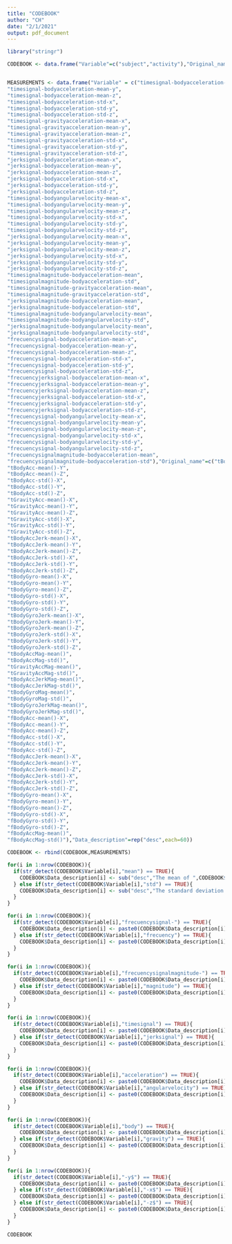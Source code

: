 ```yaml
---
title: "CODEBOOK"
author: "CH"
date: "2/1/2021"
output: pdf_document
---
```



```r
library("stringr")

CODEBOOK <- data.frame("Variable"=c("subject","activity"),"Original_name"=c("X1 in train data set and X2 in test data set", "X5"), "Data_description"=c("Subject who performed the activity","The activity performed by the subject when measurement was taken"))


MEASUREMENTS <- data.frame("Variable" = c("timesignal-bodyacceleration-mean-x",
"timesignal-bodyacceleration-mean-y",
"timesignal-bodyacceleration-mean-z",
"timesignal-bodyacceleration-std-x",
"timesignal-bodyacceleration-std-y",
"timesignal-bodyacceleration-std-z",
"timesignal-gravityacceleration-mean-x",
"timesignal-gravityacceleration-mean-y",
"timesignal-gravityacceleration-mean-z",
"timesignal-gravityacceleration-std-x",
"timesignal-gravityacceleration-std-y",
"timesignal-gravityacceleration-std-z",
"jerksignal-bodyacceleration-mean-x",
"jerksignal-bodyacceleration-mean-y",
"jerksignal-bodyacceleration-mean-z",
"jerksignal-bodyacceleration-std-x",
"jerksignal-bodyacceleration-std-y",
"jerksignal-bodyacceleration-std-z",
"timesignal-bodyangularvelocity-mean-x",
"timesignal-bodyangularvelocity-mean-y",
"timesignal-bodyangularvelocity-mean-z",
"timesignal-bodyangularvelocity-std-x",
"timesignal-bodyangularvelocity-std-y",
"timesignal-bodyangularvelocity-std-z",
"jerksignal-bodyangularvelocity-mean-x",
"jerksignal-bodyangularvelocity-mean-y",
"jerksignal-bodyangularvelocity-mean-z",
"jerksignal-bodyangularvelocity-std-x",
"jerksignal-bodyangularvelocity-std-y",
"jerksignal-bodyangularvelocity-std-z",
"timesignalmagnitude-bodyacceleration-mean",
"timesignalmagnitude-bodyacceleration-std",
"timesignalmagnitude-gravityacceleration-mean",
"timesignalmagnitude-gravityacceleration-std",
"jerksignalmagnitude-bodyacceleration-mean",
"jerksignalmagnitude-bodyacceleration-std",
"timesignalmagnitude-bodyangularvelocity-mean",
"timesignalmagnitude-bodyangularvelocity-std",
"jerksignalmagnitude-bodyangularvelocity-mean",
"jerksignalmagnitude-bodyangularvelocity-std",
"frecuencysignal-bodyacceleration-mean-x",
"frecuencysignal-bodyacceleration-mean-y",
"frecuencysignal-bodyacceleration-mean-z",
"frecuencysignal-bodyacceleration-std-x",
"frecuencysignal-bodyacceleration-std-y",
"frecuencysignal-bodyacceleration-std-z",
"frecuencyjerksignal-bodyacceleration-mean-x",
"frecuencyjerksignal-bodyacceleration-mean-y",
"frecuencyjerksignal-bodyacceleration-mean-z",
"frecuencyjerksignal-bodyacceleration-std-x",
"frecuencyjerksignal-bodyacceleration-std-y",
"frecuencyjerksignal-bodyacceleration-std-z",
"frecuencysignal-bodyangularvelocity-mean-x",
"frecuencysignal-bodyangularvelocity-mean-y",
"frecuencysignal-bodyangularvelocity-mean-z",
"frecuencysignal-bodyangularvelocity-std-x",
"frecuencysignal-bodyangularvelocity-std-y",
"frecuencysignal-bodyangularvelocity-std-z",
"frecuencysignalmagnitude-bodyacceleration-mean",
"frecuencysignalmagnitude-bodyacceleration-std"),"Original_name"=c("tBodyAcc-mean()-X",
"tBodyAcc-mean()-Y",
"tBodyAcc-mean()-Z",
"tBodyAcc-std()-X",
"tBodyAcc-std()-Y",
"tBodyAcc-std()-Z",
"tGravityAcc-mean()-X",
"tGravityAcc-mean()-Y",
"tGravityAcc-mean()-Z",
"tGravityAcc-std()-X",
"tGravityAcc-std()-Y",
"tGravityAcc-std()-Z",
"tBodyAccJerk-mean()-X",
"tBodyAccJerk-mean()-Y",
"tBodyAccJerk-mean()-Z",
"tBodyAccJerk-std()-X",
"tBodyAccJerk-std()-Y",
"tBodyAccJerk-std()-Z",
"tBodyGyro-mean()-X",
"tBodyGyro-mean()-Y",
"tBodyGyro-mean()-Z",
"tBodyGyro-std()-X",
"tBodyGyro-std()-Y",
"tBodyGyro-std()-Z",
"tBodyGyroJerk-mean()-X",
"tBodyGyroJerk-mean()-Y",
"tBodyGyroJerk-mean()-Z",
"tBodyGyroJerk-std()-X",
"tBodyGyroJerk-std()-Y",
"tBodyGyroJerk-std()-Z",
"tBodyAccMag-mean()",
"tBodyAccMag-std()",
"tGravityAccMag-mean()",
"tGravityAccMag-std()",
"tBodyAccJerkMag-mean()",
"tBodyAccJerkMag-std()",
"tBodyGyroMag-mean()",
"tBodyGyroMag-std()",
"tBodyGyroJerkMag-mean()",
"tBodyGyroJerkMag-std()",
"fBodyAcc-mean()-X",
"fBodyAcc-mean()-Y",
"fBodyAcc-mean()-Z",
"fBodyAcc-std()-X",
"fBodyAcc-std()-Y",
"fBodyAcc-std()-Z",
"fBodyAccJerk-mean()-X",
"fBodyAccJerk-mean()-Y",
"fBodyAccJerk-mean()-Z",
"fBodyAccJerk-std()-X",
"fBodyAccJerk-std()-Y",
"fBodyAccJerk-std()-Z",
"fBodyGyro-mean()-X",
"fBodyGyro-mean()-Y",
"fBodyGyro-mean()-Z",
"fBodyGyro-std()-X",
"fBodyGyro-std()-Y",
"fBodyGyro-std()-Z",
"fBodyAccMag-mean()",
"fBodyAccMag-std()"),"Data_description"=rep("desc",each=60))

CODEBOOK <- rbind(CODEBOOK,MEASUREMENTS)

for(i in 1:nrow(CODEBOOK)){
  if(str_detect(CODEBOOK$Variable[i],"mean") == TRUE){
    CODEBOOK$Data_description[i] <- sub("desc","The mean of ",CODEBOOK$Data_description[i])
  } else if(str_detect(CODEBOOK$Variable[i],"std") == TRUE){
    CODEBOOK$Data_description[i] <- sub("desc","The standard deviation of ",CODEBOOK$Data_description[i])
  }
}

for(i in 1:nrow(CODEBOOK)){
  if(str_detect(CODEBOOK$Variable[i],"frecuencysignal-") == TRUE){
    CODEBOOK$Data_description[i] <- paste0(CODEBOOK$Data_description[i],"the Fast Fourier Transform (FFT) applied to the signals ")
  } else if(str_detect(CODEBOOK$Variable[i],"frecuency") == TRUE){
    CODEBOOK$Data_description[i] <- paste0(CODEBOOK$Data_description[i],"the Fast Fourier Transform (FFT) applied to ")
  }
}

for(i in 1:nrow(CODEBOOK)){
  if(str_detect(CODEBOOK$Variable[i],"frecuencysignalmagnitude-") == TRUE){
    CODEBOOK$Data_description[i] <- paste0(CODEBOOK$Data_description[i],"the magnitude, calculated using the Euclidean norm, of the signals ")
  } else if(str_detect(CODEBOOK$Variable[i],"magnitude") == TRUE){
    CODEBOOK$Data_description[i] <- paste0(CODEBOOK$Data_description[i],"the magnitude, calculated using the Euclidean norm, of ")
  }
}

for(i in 1:nrow(CODEBOOK)){
  if(str_detect(CODEBOOK$Variable[i],"timesignal") == TRUE){
    CODEBOOK$Data_description[i] <- paste0(CODEBOOK$Data_description[i],"the time raw signals ")
  } else if(str_detect(CODEBOOK$Variable[i],"jerksignal") == TRUE){
    CODEBOOK$Data_description[i] <- paste0(CODEBOOK$Data_description[i],"the Jerk signals derived from time raw signals ")
  }
}

for(i in 1:nrow(CODEBOOK)){
  if(str_detect(CODEBOOK$Variable[i],"acceleration") == TRUE){
    CODEBOOK$Data_description[i] <- paste0(CODEBOOK$Data_description[i],"obtained from accelerometer ")
  } else if(str_detect(CODEBOOK$Variable[i],"angularvelocity") == TRUE){
    CODEBOOK$Data_description[i] <- paste0(CODEBOOK$Data_description[i],"obtained from gyroscope ")
  }
}

for(i in 1:nrow(CODEBOOK)){
  if(str_detect(CODEBOOK$Variable[i],"body") == TRUE){
    CODEBOOK$Data_description[i] <- paste0(CODEBOOK$Data_description[i],"on the body")
  } else if(str_detect(CODEBOOK$Variable[i],"gravity") == TRUE){
    CODEBOOK$Data_description[i] <- paste0(CODEBOOK$Data_description[i],"on the gravity")
  }
}

for(i in 1:nrow(CODEBOOK)){
  if(str_detect(CODEBOOK$Variable[i],"-y$") == TRUE){
    CODEBOOK$Data_description[i] <- paste0(CODEBOOK$Data_description[i],"'s Y axis")
  } else if(str_detect(CODEBOOK$Variable[i],"-x$") == TRUE){
    CODEBOOK$Data_description[i] <- paste0(CODEBOOK$Data_description[i],"'s X axis")
  } else if(str_detect(CODEBOOK$Variable[i],"-z$") == TRUE){
    CODEBOOK$Data_description[i] <- paste0(CODEBOOK$Data_description[i],"'s Z axis")
  } 
}

CODEBOOK
```

